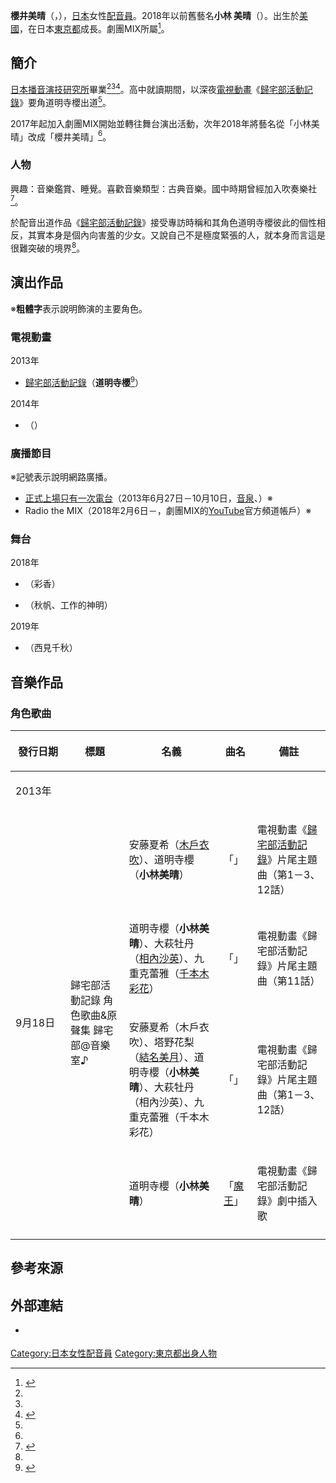 {{noteTA|G1=Anime}}
{{配音員
|姓名= 櫻井美晴
|圖片= 
|尺寸= 
|替代= 
|簡介= 
|本名= 
|外文名= 桜井 美晴（さくらい みはる）
|外文= ja
|羅馬拼音= 
|英文名= 
|暱稱= {{lang|ja|はるちゃん}}
|藝名= {{lang|ja|小林美晴（こばやし みはる）}}<br />（2018年以前）
|國籍= {{JPN}}
|籍貫= 
|出生地= {{USA}}<br /> （在{{JPN}}[[東京都|東京都]]成長）
|出身地= 
|死歿地= 
|出生名= 
|生年= 1995
|生月= 8
|生日= 24
|歿年= 
|歿月= 
|歿日= 
|血型= 
|配演語言= 
|教育程度= 
|母校= 
|所屬= 劇團MIX
|宗教信仰= 
|配偶= 
|活躍年代= 2013年
|出道作= 道明寺櫻（[[歸宅部活動記錄|歸宅部活動記錄]]）
|代表作= 道明寺櫻（[[歸宅部活動記錄|歸宅部活動記錄]]）<br />{{lang|ja|かっぷ}}（{{link-ja|犬貓時間 47都道府犬R&喵～麵#喵～麵|犬猫アワー 47都道府犬R&にゃ〜めん#にゃ〜めん|喵～麵}}）
|網站= 
|其他= 
|module= 
}}
{{japanese|japanese=桜井 美晴|kana=さくらい みはる|romaji=Sakurai Miharu}}
{{japanese|japanese=小林 美晴|kana=こばやし みはる|romaji=Kobayashi Miharu}}
'''櫻井美晴'''（{{lang-ja|桜井 美晴／さくらい みはる}}，{{bd|1995年|<ref name="katakubufb">{{Cite web|title=2013年8月30日|url=http://www.facebook.com/kitakubu.nisshi/photos/a.490628311013587.1073741826.490580107685074/517076351702116|work=電視動畫《歸宅部活動記錄》（歸宅部活動記錄）官方[[Facebook|Facebook]]|date=2013-08-30|accessdate=2013-08-30|language=ja}}</ref>8月24日<ref name="seiyu">《{{lang|ja|声優きゃらびぃ}}》11號，[[安利美特|animate]]，2013年8月。</ref><ref name="tataradi_04">{{Cite web|publisher=Nippon Television Network Corporation|script-title=ja:歸宅部線上廣播『たった一度の本番を棒に振るラジオ』 第4回|url=http://vod.ntv.co.jp/f/view/?contentsId=781|accessdate=2014-09-17|language=ja}}</ref>||}}），[[日本|日本]]女性[[配音員|配音員]]。2018年以前舊藝名'''小林 美晴'''（{{lang|ja|こばやし みはる}}）。出生於[[美國|美國]]，在日本[[東京都|東京都]]成長。劇團MIX所屬<ref name=":0">{{Cite web|url=https://twitter.com/gekidan_mix/status/1001403013913763840?s=21|title=2018年5月29日18:00 (JST)|work=劇團MIX官方[[Twitter|Twitter]]|date=2018-05-29|accessdate=2018-05-29|language=ja}}</ref>。

== 簡介 ==
[[日本播音演技研究所|日本播音演技研究所]]畢業<ref name="katakubufb"/><ref name="seiyu" /><ref name="tataradi_04">{{Cite web|publisher=Nippon Television Network Corporation|script-title=ja:歸宅部線上廣播『たった一度の本番を棒に振るラジオ』 第4回|url=http://vod.ntv.co.jp/f/view/?contentsId=781|accessdate=2014-09-17|language=ja}}</ref>。高中就讀期間，以深夜[[電視動畫|電視動畫]]《[[歸宅部活動記錄|歸宅部活動記錄]]》要角道明寺櫻出道<ref name="seiyu" />。

2017年起加入劇團MIX開始並轉往舞台演出活動，次年2018年將藝名從「小林美晴」改成「櫻井美晴」<ref name=":0" />。

=== 人物 ===
興趣：音樂鑑賞、睡覺。喜歡音樂類型：古典音樂。國中時期曾經加入吹奏樂社<ref name="nyamen">{{Cite web|publisher=[[音泉|音泉]]|work={{link-ja|Tablier Communications|タブリエ・コミュニケーションズ}}|title=喵～麵電台 第7回|url=http://onsen.ag/program/nyamen/index.html|accessdate=2014-03-08|language=ja}}</ref>。

於配音出道作品《[[歸宅部活動記錄|歸宅部活動記錄]]》接受專訪時稱和其角色道明寺櫻彼此的個性相反，其實本身是個內向害羞的少女。又說自己不是極度緊張的人，就本身而言這是很難突破的境界<ref name="seiyu" />。

== 演出作品 ==
※'''粗體字'''表示說明飾演的主要角色。
=== 電視動畫 ===
; 2013年
* [[歸宅部活動記錄|歸宅部活動記錄]]（'''道明寺櫻'''<ref>{{Cite web|title=登場人物&配音員|url=http://www.ntv.co.jp/kitakubu/character/chara_3.html|work=歸宅部活動記錄|publisher=[[日本電視台|日本電視台]]|accessdate=2015-09-17|language=ja}}</ref>）
; 2014年
* {{link-ja|犬貓時間 47都道府犬R&喵～麵#喵～麵|犬猫アワー 47都道府犬R&にゃ〜めん#にゃ〜めん|喵～麵}}（{{lang|ja|かっぷ}}）

=== 廣播節目 ===
<!--記載以常駐 (上節目數次)演出為主，以特別來賓 (只有上節目一次)身分演出的不算在內。-->
※記號表示說明網路廣播。
* [[歸宅部活動記錄#網路廣播|正式上場只有一次電台]]（2013年6月27日－10月10日，[[音泉|音泉]]、{{link-ja|HiBiKi Radio Station|HiBiKi Radio Station}}）※
* Radio the MIX（2018年2月6日－，劇團MIX的[[YouTube|YouTube]]官方頻道帳戶）※

=== 舞台 ===
; 2018年
* {{lang|ja|喰う寝る処、夢追う処}}（彩香）
* {{lang|ja|神々の贈り物}}（秋帆、工作的神明）
; 2019年
* {{lang|ja|形有るもの無いもの。恋するもの。}}（西見千秋）

== 音樂作品 ==
=== 角色歌曲 ===
{|class="wikitable" style="font-size:small" 
!style="width:4.5em"|發行日期!!標題!!style="width:30%;"|名義!!曲名!!備註
|-
!colspan="5"|2013年
|-
|rowspan="4"|9月18日||rowspan="4"|歸宅部活動記錄 角色歌曲&原聲集 歸宅部@音樂室♪
|安藤夏希（[[木戶衣吹|木戶衣吹]]）、道明寺櫻（'''小林美晴'''）
|「{{lang|ja|ワクワクDAYS☆}}」
|電視動畫《[[歸宅部活動記錄|歸宅部活動記錄]]》片尾主題曲（第1－3、12話）
|-
|道明寺櫻（'''小林美晴'''）、大萩牡丹（[[相內沙英|相內沙英]]）、九重克蕾雅（[[千本木彩花|千本木彩花]]）
|「{{lang|ja|ベスト·フレンズ}}」
|電視動畫《歸宅部活動記錄》片尾主題曲（第11話）
|-
|安藤夏希（木戶衣吹）、塔野花梨（[[結名美月|結名美月]]）、道明寺櫻（'''小林美晴'''）、大萩牡丹（相內沙英）、九重克蕾雅（千本木彩花）
|「{{lang|ja|ワクワクDAYS☆〜帰宅部全員ver.〜（TVサイズ）}}」
|電視動畫《歸宅部活動記錄》片尾主題曲（第1－3、12話）
|-
|道明寺櫻（'''小林美晴'''）
|「[[魔王_(舒伯特)|魔王]]」
|電視動畫《歸宅部活動記錄》劇中插入歌
|-
|}

== 參考來源 ==
{{reflist}}

== 外部連結 ==
* {{twitter|mhr_mix}} {{ja icon}}

{{DEFAULTSORT:Sakurai Miharu}}
[[Category:日本女性配音員|Category:日本女性配音員]]
[[Category:東京都出身人物|Category:東京都出身人物]]